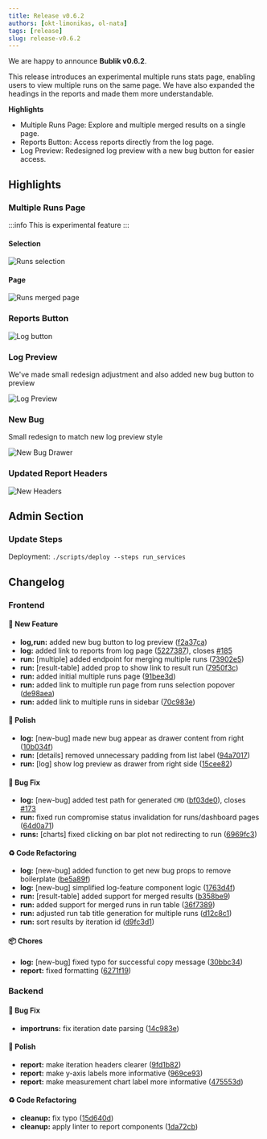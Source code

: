 ```yaml
---
title: Release v0.6.2
authors: [okt-limonikas, ol-nata]
tags: [release]
slug: release-v0.6.2
---
```


We are happy to announce **Bublik v0.6.2**.

This release introduces an experimental multiple runs stats page, enabling users to view multiple runs on the same page. We have also expanded the headings in the reports and made them more understandable.

**Highlights**

- Multiple Runs Page: Explore and multiple merged results on a single page.
- Reports Button: Access reports directly from the log page.
- Log Preview: Redesigned log preview with a new bug button for easier access.

<!--truncate-->

## Highlights

### Multiple Runs Page

:::info
This is experimental feature
:::

#### Selection

![Runs selection](./img/runs-multiple.webp)

#### Page

![Runs merged page](./img/multiple-page.webp)

### Reports Button

![Log button](./img/log-reports-button.webp)

### Log Preview

We've made small redesign adjustment and also added new bug button to preview

![Log Preview](./img/log-preview.webp)

### New Bug

Small redesign to match new log preview style

![New Bug Drawer](./img/new-bug-drawer.webp)

### Updated Report Headers

![New Headers](./img/headers.webp)

## Admin Section

### Update Steps

Deployment: `./scripts/deploy --steps run_services`

## Changelog

### Frontend

#### 🚀 New Feature

- **log,run:** added new bug button to log preview ([f2a37ca](https://github.com/ts-factory/bublik-ui/commit/f2a37cae13f1848f95bdd9030e79142379a169ea))
- **log:** added link to reports from log page ([5227387](https://github.com/ts-factory/bublik-ui/commit/52273874e2ed12d04d71848e78fea280a053a1cb)), closes [#185](https://github.com/ts-factory/bublik-ui/issues/185)
- **run:** [multiple] added endpoint for merging multiple runs ([73902e5](https://github.com/ts-factory/bublik-ui/commit/73902e58e613f6affb409e3a52b7e56991cbb04b))
- **run:** [result-table] added prop to show link to result run ([7950f3c](https://github.com/ts-factory/bublik-ui/commit/7950f3cc748d9b241010ceb242e88871767563f8))
- **run:** added initial multiple runs page ([91bee3d](https://github.com/ts-factory/bublik-ui/commit/91bee3d88d06e139c3eadb966de35d09c0365bdf))
- **run:** added link to multiple run page from runs selection popover ([de98aea](https://github.com/ts-factory/bublik-ui/commit/de98aeaa64cfae42fea6c728913a4e172005ab16))
- **run:** added link to multiple runs in sidebar ([70c983e](https://github.com/ts-factory/bublik-ui/commit/70c983e558a36267093490078a55e41bb2c37103))

#### 💅 Polish

- **log:** [new-bug] made new bug appear as drawer content from right ([10b034f](https://github.com/ts-factory/bublik-ui/commit/10b034f44679a1e23be01f6394be9637cd382915))
- **run:** [details] removed unnecessary padding from list label ([94a7017](https://github.com/ts-factory/bublik-ui/commit/94a70173683f052f13b74b764555d79105059e6f))
- **run:** [log] show log preview as drawer from right side ([15cee82](https://github.com/ts-factory/bublik-ui/commit/15cee823ecf3ec497a13710a202280cb7b24d7d5))

#### 🐛 Bug Fix

- **log:** [new-bug] added test path for generated `CMD` ([bf03de0](https://github.com/ts-factory/bublik-ui/commit/bf03de0118d2b6d674a496aa64c0eee27cff6719)), closes [#173](https://github.com/ts-factory/bublik-ui/issues/173)
- **run:** fixed run compromise status invalidation for runs/dashboard pages ([64d0a71](https://github.com/ts-factory/bublik-ui/commit/64d0a71fb7789a0852dec32968a53521bd0a8633))
- **runs:** [charts] fixed clicking on bar plot not redirecting to run ([6969fc3](https://github.com/ts-factory/bublik-ui/commit/6969fc3a350e555c2b2fb2efe73cf06b606cd02c))

#### ♻ Code Refactoring

- **log:** [new-bug] added function to get new bug props to remove boilerplate ([be5a89f](https://github.com/ts-factory/bublik-ui/commit/be5a89fcf4d192247ec7c2d308e78f5ed7be063d))
- **log:** [new-bug] simplified log-feature component logic ([1763d4f](https://github.com/ts-factory/bublik-ui/commit/1763d4f75d819dfe065d4ca06fd224b1d202e16f))
- **run:** [result-table] added support for merged results ([b358be9](https://github.com/ts-factory/bublik-ui/commit/b358be99fe7f02da78be2ec84e75e1260cb5cae5))
- **run:** added support for merged runs in run table ([36f7389](https://github.com/ts-factory/bublik-ui/commit/36f7389166731820bded8f8b7b53c2bee3b455db))
- **run:** adjusted run tab title generation for multiple runs ([d12c8c1](https://github.com/ts-factory/bublik-ui/commit/d12c8c1f45aa2db2f40674ccf358081f574fef68))
- **run:** sort results by iteration id ([d9fc3d1](https://github.com/ts-factory/bublik-ui/commit/d9fc3d16db2923908b9700c788cdc84c00698bd5))

#### 📦 Chores

- **log:** [new-bug] fixed typo for successful copy message ([30bbc34](https://github.com/ts-factory/bublik-ui/commit/30bbc3421a4b838020581247fd6cd087f43783f5))
- **report:** fixed formatting ([6271f19](https://github.com/ts-factory/bublik-ui/commit/6271f19ac205e6579551a2e72ecc79f507f7ebfc))

### Backend

#### 🐛 Bug Fix

- **importruns:** fix iteration date parsing ([14c983e](https://github.com/ts-factory/bublik/commit/14c983e61bd72e1ac789ff47aef1ba40381872be))

#### 💅 Polish

- **report:** make iteration headers clearer ([9fd1b82](https://github.com/ts-factory/bublik/commit/9fd1b820fd7a28769b1c68dadf9a7c35a4080b84))
- **report:** make y-axis labels more informative ([969ce93](https://github.com/ts-factory/bublik/commit/969ce9365ddae8a7ea3669d123886f01b864dd11))
- **report:** make measurement chart label more informative ([475553d](https://github.com/ts-factory/bublik/commit/475553d111b8c38396f79516ff32b459b7858120))

#### ♻ Code Refactoring

- **cleanup:** fix typo ([15d640d](https://github.com/ts-factory/bublik/commit/15d640d659f36a3dea014487e92cf1ee16225bd2))
- **cleanup:** apply linter to report components ([1da72cb](https://github.com/ts-factory/bublik/commit/1da72cb2c015a00c951c42062c0ec7912a424b93))
